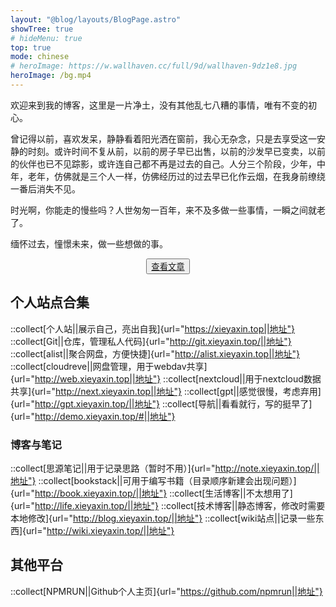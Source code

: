 ```yaml
---
layout: "@blog/layouts/BlogPage.astro"
showTree: true
# hideMenu: true
top: true
mode: chinese
# heroImage: https://w.wallhaven.cc/full/9d/wallhaven-9dz1e8.jpg
heroImage: /bg.mp4
---
```


欢迎来到我的博客，这里是一片净土，没有其他乱七八糟的事情，唯有不变的初心。

曾记得以前，喜欢发呆，静静看着阳光洒在窗前，我心无杂念，只是去享受这一安静的时刻。或许时间不复从前，以前的房子早已出售，以前的沙发早已变卖，以前的伙伴也已不见踪影，或许连自己都不再是过去的自己。人分三个阶段，少年，中年，老年，仿佛就是三个人一样，仿佛经历过的过去早已化作云烟，在我身前缭绕一番后消失不见。

时光啊，你能走的慢些吗？人世匆匆一百年，来不及多做一些事情，一瞬之间就老了。

缅怀过去，憧憬未来，做一些想做的事。

<div style="text-align:center;">
        <button class="custom-btn">
            <a href="/cateAll">
                查看文章
            </a>
        </button>
</div>

## 个人站点合集

::collect[个人站||展示自己，亮出自我]{url="https://xieyaxin.top||地址"}
::collect[Git||仓库，管理私人代码]{url="http://git.xieyaxin.top/||地址"}
::collect[alist||聚合网盘，方便快捷]{url="http://alist.xieyaxin.top||地址"}
::collect[cloudreve||网盘管理，用于webdav共享]{url="http://web.xieyaxin.top||地址"}
::collect[nextcloud||用于nextcloud数据共享]{url="http://next.xieyaxin.top||地址"}
::collect[gpt||感觉很慢，考虑弃用]{url="http://gpt.xieyaxin.top/||地址"}
::collect[导航||看看就行，写的挺早了]{url="http://demo.xieyaxin.top/#||地址"}

### 博客与笔记

::collect[思源笔记||用于记录思路（暂时不用）]{url="http://note.xieyaxin.top/||地址"}
::collect[bookstack||可用于编写书籍（目录顺序新建会出现问题）]{url="http://book.xieyaxin.top/||地址"}
::collect[生活博客||不太想用了]{url="http://life.xieyaxin.top/||地址"}
::collect[技术博客||静态博客，修改时需要本地修改]{url="http://blog.xieyaxin.top/||地址"}
::collect[wiki站点||记录一些东西]{url="http://wiki.xieyaxin.top/||地址"}

## 其他平台

::collect[NPMRUN||Github个人主页]{url="https://github.com/npmrun||地址"}
